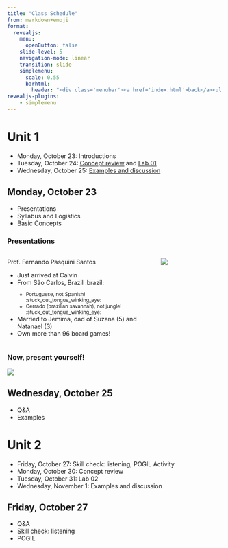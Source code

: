 ```yaml
---
title: "Class Schedule"
from: markdown+emoji
format:
  revealjs:
    menu: 
      openButton: false
    slide-level: 5
    navigation-mode: linear
    transition: slide
    simplemenu:
      scale: 0.55
      barhtml:
        header: "<div class='menubar'><a href='index.html'>back</a><ul class='menu'></ul>"
revealjs-plugins:
    - simplemenu
---
```


# Unit 1 {data-stack-name="unit 1"}
* Monday, October 23: Introductions
* Tuesday, October 24: [Concept review](units/01/concepts.html) and [Lab 01](https://learn.zybooks.com/zybook/CALVINCS104Fall2023)
* Wednesday, October 25: [Examples and discussion](units/01/examples.html)

## Monday, October 23
* Presentations
* Syllabus and Logistics
* Basic Concepts

### Presentations

::: columns
::: {.column width="70%"}
Prof. Fernando Pasquini Santos

* Just arrived at Calvin
* From São Carlos, Brazil :brazil: <sub>
  + Portuguese, not Spanish! :stuck_out_tongue_winking_eye:
  + Cerrado (brazilian savannah), not jungle! :stuck_out_tongue_winking_eye: </sub>
* Married to Jemima, dad of Suzana (5) and Natanael (3)
* Own more than 96 board games!

:::
::: {.column width="30%"}
![](img/boardgames.jpg)
:::
:::

### Now, present yourself!

![](img/qrcode-presentations.jpg)

## Wednesday, October 25
* Q&A
* Examples

# Unit 2 {data-stack-name="unit 2"}
* Friday, October 27: Skill check: listening, POGIL Activity
* Monday, October 30: Concept review
* Tuesday, October 31: Lab 02
* Wednesday, November 1: Examples and discussion

## Friday, October 27
* Q&A
* Skill check: listening
* POGIL